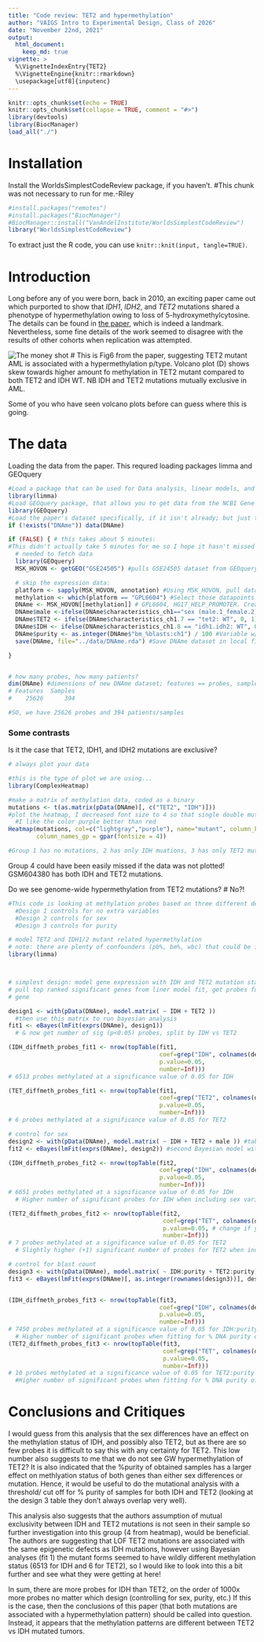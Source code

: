 ```yaml
---
title: "Code review: TET2 and hypermethylation"
author: "VAIGS Intro to Experimental Design, Class of 2026"
date: "November 22nd, 2021"
output: 
  html_document:
    keep_md: true
vignette: >
  %\VignetteIndexEntry{TET2}
  %\VignetteEngine{knitr::rmarkdown}
  \usepackage[utf8]{inputenc}
---
```


```r
knitr::opts_chunk$set(echo = TRUE)
knitr::opts_chunk$set(collapse = TRUE, comment = "#>")
library(devtools)
library(BiocManager)
load_all("./")
```

# Installation

Install the WorldsSimplestCodeReview package, if you haven't. 
#This chunk was not necessary to run for me.-Riley

```r
#install.packages("remotes")
#install.packages("BiocManager")
#BiocManager::install("VanAndelInstitute/WorldsSimplestCodeReview")
library("WorldsSimplestCodeReview")
```

To extract just the R code, you can use `knitr::knit(input, tangle=TRUE)`.

# Introduction

Long before any of you were born, back in 2010, an exciting paper came out 
which purported to show that _IDH1_, _IDH2_, and _TET2_ mutations shared a 
phenotype of hypermethylation owing to loss of 5-hydroxymethylcytosine. The 
details can be found in [the paper](https://doi.org/10.1016/j.ccr.2010.11.015), 
which is indeed a landmark. Nevertheless, some fine details of the work seemed
to disagree with the results of other cohorts when replication was attempted.

![The money shot](figure/TET2.png) 
# This is Fig6 from the paper, suggesting TET2 mutant AML is associated with a hypermethylation p/type. Volcano plot (D) shows skew towards higher amount fo methylation in TET2 mutant compared to both TET2 and IDH WT. NB IDH and TET2 mutations mutually exclusive in AML.

Some of you who have seen volcano plots before can guess where this is going.

# The data
Loading the data from the paper. This requred loading packages limma and GEOquery
```r
#Load a package that can be used for Data analysis, linear models, and differential expression for microarray data. This is part of the BioConductor package.
library(limma)
#Load GEOquery package, that allows you to get data from the NCBI Gene Expression Omnibus
library(GEOquery)
#Load the paper's dataset specifically, if it isn't already; but just the parts you want
if (!exists("DNAme")) data(DNAme)

if (FALSE) { # this takes about 5 minutes:
#This didn't actually take 5 minutes for me so I hope it hasn't missed anything! Updated none
  # needed to fetch data
  library(GEOquery) 
  MSK_HOVON <- getGEO("GSE24505") #pulls GSE24505 dataset from GEOquery and labels it MSK_HOVON

  # skip the expression data:
  platform <- sapply(MSK_HOVON, annotation) #Using MSK_HOVON, pull datapoints with annotation into "platform"
  methylation <- which(platform == "GPL6604") #Select those datapoints within "platform" for which values are "GPL6604"- methylation data
  DNAme <- MSK_HOVON[[methylation]] # GPL6604, HG17_HELP_PROMOTER. Create new dataset "DNAme" with just methylation data
  DNAme$male <-ifelse(DNAme$characteristics_ch1=="sex (male.1_female.2): 1",1,0) #Variable w/in DNAme for sex
  DNAme$TET2 <- ifelse(DNAme$characteristics_ch1.7 == "tet2: WT", 0, 1) #Variable w/in DNAme for TET2 mutation/ WT
  DNAme$IDH <- ifelse(DNAme$characteristics_ch1.8 == "idh1.idh2: WT", 0, 1) #Variable w/in DNAme for IDH mutation/WT
  DNAme$purity <- as.integer(DNAme$"bm_%blasts:ch1") / 100 #Variable w/in DNAme for % purity 
  save(DNAme, file="../data/DNAme.rda") #Save DNAme dataset in local files

}


# how many probes, how many patients?
dim(DNAme) #dimensions of new DNAme dataset; features == probes, samples == patients
# Features  Samples
#    25626      394

#SO, we have 25626 probes and 394 patients/samples
```

### Some contrasts

Is it the case that TET2, IDH1, and IDH2 mutations are exclusive?

```r
# always plot your data

#this is the type of plot we are using...
library(ComplexHeatmap)

#make a matrix of methylation data, coded as a binary
mutations <- t(as.matrix(pData(DNAme)[, c("TET2", "IDH")]))
#plot the heatmap, I decreased font size to 4 so that single double mutant name was visible
  #I like the color purple better than red
Heatmap(mutations, col=c("lightgray","purple"), name="mutant", column_km=4,row_km = 1,
        column_names_gp = gpar(fontsize = 4))

#Group 1 has no mutations, 2 has only IDH muations, 3 has only TET2 mutations, 4 has both TET2 and IDH mutations

```
Group 4 could have been easily missed if the data was not plotted!
GSM604380 has both IDH and TET2 mutations.

Do we see genome-wide hypermethylation from TET2 mutations? 
  # No?!

```r
#This code is looking at methylation probes based on three different designs
  #Design 1 controls for no extra variables
  #Design 2 controls for sex
  #Design 3 controls for purity

# model TET2 and IDH1/2 mutant related hypermethylation
# note: there are plenty of confounders (pb%, bm%, wbc) that could be included
library(limma) 



# simplest design: model gene expression with IDH and TET2 mutation status and 
# pull top ranked significant genes from liner model fit, get probes for each
# gene

design1 <- with(pData(DNAme), model.matrix( ~ IDH + TET2 ))
  #then use this matrix to run bayesian analysis
fit1 <- eBayes(lmFit(exprs(DNAme), design1))
  # & now get number of sig (p<0.05) probes, split by IDH vs TET2

(IDH_diffmeth_probes_fit1 <- nrow(topTable(fit1, 
                                           coef=grep("IDH", colnames(design1)), 
                                           p.value=0.05, 
                                           number=Inf)))
# 6513 probes methylated at a significance value of 0.05 for IDH

(TET_diffmeth_probes_fit1 <- nrow(topTable(fit1, 
                                           coef=grep("TET2", colnames(design1)),
                                           p.value=0.05, 
                                           number=Inf)))
# 6 probes methylated at a significance value of 0.05 for TET2

# control for sex
design2 <- with(pData(DNAme), model.matrix( ~ IDH + TET2 + male )) #table with binary coding as design 1, but with addition of sex variable where 1==male, 0==female
fit2 <- eBayes(lmFit(exprs(DNAme), design2)) #second Bayesian model with design 2 ie including sex confounder

(IDH_diffmeth_probes_fit2 <- nrow(topTable(fit2, 
                                           coef=grep("IDH", colnames(design2)), 
                                           p.value=0.05, 
                                           number=Inf)))
# 6651 probes methylated at a significance value of 0.05 for IDH 
  # Higher number of significant probes for IDH when including sex variable

(TET2_diffmeth_probes_fit2 <- nrow(topTable(fit2, 
                                            coef=grep("TET", colnames(design2)),
                                            p.value=0.05, # change if you like 
                                            number=Inf)))
# 7 probes methylated at a significance value of 0.05 for TET2
  # Slightly higher (+1) significant number of probes for TET2 when including sex variable

# control for blast count
design3 <- with(pData(DNAme), model.matrix( ~ IDH:purity + TET2:purity)) #Table looking at %purity of sample for both IDH and TET2 on continuous scale from 0-1
fit3 <- eBayes(lmFit(exprs(DNAme)[, as.integer(rownames(design3))], design3)) # Bayesian analysis for purity 


(IDH_diffmeth_probes_fit3 <- nrow(topTable(fit3, 
                                           coef=grep("IDH", colnames(design3)), 
                                           p.value=0.05, 
                                           number=Inf)))
# 7450 probes methylated at a significance value of 0.05 for IDH:purity
  # Higher number of significant probes when fitting for % DNA purity of sample for IDH
(TET2_diffmeth_probes_fit3 <- nrow(topTable(fit3, 
                                            coef=grep("TET", colnames(design3)),
                                            p.value=0.05, 
                                            number=Inf)))
# 10 probes methylated at a significance value of 0.05 for TET2:purity
  #Higher number of significant probes when fitting for % DNA purity of sample for TET2
```
# Conclusions and Critiques #
I would guess from this analysis that the sex differences have an effect on the methylation status of IDH, and possibly also TET2, but as there are so few probes it is difficult to say this with any certainty for TET2. This low number also suggests to me that we do not see GW hypermethylation of TET2? 
  It is also indicated that the %purity of obtained samples has a larger effect on methlyation status of both genes than either sex differences or mutation. Hence, it would be useful to do the mutational analysis with a threshold/ cut off for % purity of samples for both IDH and TET2 (looking at the design 3 table they don't always overlap very well). 


This analysis also suggests that the authors assumption of mutual exclusivity between IDH and TET2 mutations is not seen in their sample so further investigation into this group (4 from heatmap), would be beneficial.
  The authors are suggesting that LOF TET2 mutations are associated with the same epigenetic defects as IDH mutations, however using Bayesian analyses (fit 1) the mutant forms seemed to have wildly different methylation status (6513 for IDH and 6 for TET2), so I would like to look into this a bit further and see what they were getting at here! 


In sum, there are more probes for IDH than TET2, on the order of 1000x more probes no matter which design (controlling for sex, purity, etc.)
If this is the case, then the conclusions of this paper (that both mutations are associated with a hypermethylation pattern) should be called into question.
Instead, it appears that the methylation patterns are different between TET2 vs IDH mutated tumors.

